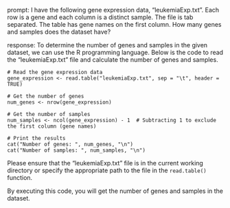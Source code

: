 prompt:
I have the following gene expression data, "leukemiaExp.txt". Each row is a gene and each column is a distinct sample. The file is tab separated. The table has gene names on the first column. How many genes and samples does the dataset have?

response:
To determine the number of genes and samples in the given dataset, we can use the R programming language. Below is the code to read the "leukemiaExp.txt" file and calculate the number of genes and samples.

```
# Read the gene expression data
gene_expression <- read.table("leukemiaExp.txt", sep = "\t", header = TRUE)

# Get the number of genes
num_genes <- nrow(gene_expression)

# Get the number of samples
num_samples <- ncol(gene_expression) - 1  # Subtracting 1 to exclude the first column (gene names)

# Print the results
cat("Number of genes: ", num_genes, "\n")
cat("Number of samples: ", num_samples, "\n")
```

Please ensure that the "leukemiaExp.txt" file is in the current working directory or specify the appropriate path to the file in the `read.table()` function.

By executing this code, you will get the number of genes and samples in the dataset.
